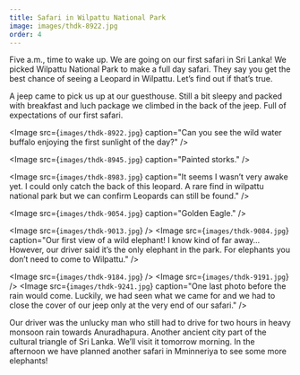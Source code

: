 ```yaml
---
title: Safari in Wilpattu National Park
image: images/thdk-8922.jpg
order: 4
---
```


Five a.m., time to wake up. We are going on our first safari in Sri Lanka! We picked Wilpattu National Park to make a full day safari. They say you get the best chance of seeing a Leopard in Wilpattu. Let’s find out if that’s true.

A jeep came to pick us up at our guesthouse. Still a bit sleepy and packed with breakfast and luch package we climbed in the back of the jeep. Full of expectations of our first safari.

<Image
    src={`images/thdk-8922.jpg`}
    caption="Can you see the wild water buffalo enjoying the first sunlight of the day?"
/>


<Image
    src={`images/thdk-8945.jpg`}
    caption="Painted storks."
/>


<Image
    src={`images/thdk-8983.jpg`}
    caption="It seems I wasn’t very awake yet. I could only catch the back of this leopard. A rare find in wilpattu national park but we can confirm Leopards can still be found."
/>


<Image
    src={`images/thdk-9054.jpg`}
    caption="Golden Eagle."
/>


<Image
    src={`images/thdk-9013.jpg`}
/>
<Image
    src={`images/thdk-9084.jpg`}
    caption="Our first view of a wild elephant! I know kind of far away… However, our driver said it’s the only elephant in the park. For elephants you don’t need to come to Wilpattu."
/>


<Image
    src={`images/thdk-9184.jpg`}
/>
<Image
    src={`images/thdk-9191.jpg`}
/>
<Image
    src={`images/thdk-9241.jpg`}
    caption="One last photo before the rain would come. Luckily, we had seen what we came for and we had to close the cover of our jeep only at the very end of our safari."
/>

Our driver was the unlucky man who still had to drive for two hours in heavy monsoon rain towards Anuradhapura. Another ancient city part of the cultural triangle of Sri Lanka. We’ll visit it tomorrow morning. In the afternoon we have planned another safari in Mminneriya to see some more elephants!